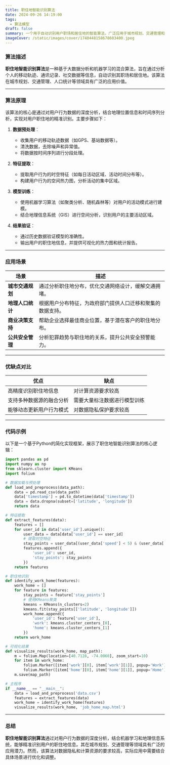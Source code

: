 ```yaml
---
title: 职住地智能识别算法
date: 2024-09-26 14:19:00
tags:
  - 算法模型
draft: false
summary: 一个用于自动识别用户职场和居住地的智能算法，广泛应用于城市规划、交通管理和人口统计等领域。
imageCover: /static/images/cover/1740448158678603400.jpeg
---
```


### 算法描述

**职住地智能识别算法**是一种基于大数据分析和机器学习的混合算法，旨在通过分析个人的移动轨迹、通讯记录、社交数据等信息，自动识别其职场和居住地。该算法在城市规划、交通管理、人口统计等领域具有广泛的应用价值。

---

### 算法原理

该算法的核心是通过对用户行为数据的深度分析，结合地理位置信息和时间序列分析，实现对用户职住地的精准识别。主要步骤如下：

1. **数据预处理**：

   - 收集用户的移动轨迹数据（如GPS、基站数据等）。
   - 清洗数据，去除噪声和异常值。
   - 将数据按时间序列进行分段处理。

2. **特征提取**：

   - 提取用户行为的时空特征（如每日活动区域、活动时间分布等）。
   - 构建用户行为的空间热力图，分析活动的集中区域。

3. **模型训练**：

   - 使用机器学习算法（如聚类分析、随机森林等）对用户的活动模式进行建模。
   - 结合地理信息系统（GIS）进行空间分析，识别用户的主要活动区域。

4. **结果验证**：
   - 通过历史数据验证模型的准确性。
   - 输出用户的职住地信息，并提供可视化的热力图和统计报告。

---

### 应用场景

| **场景**         | **描述**                                                   |
| ---------------- | ---------------------------------------------------------- |
| **城市交通规划** | 通过分析职住地分布，优化交通网络设计，缓解交通拥堵。       |
| **地理人口统计** | 根据用户分布特征，为政府部门提供人口迁移和聚集的数据支持。 |
| **商业决策支持** | 帮助企业选择最佳商业位置，基于潜在客户的职住地分布。       |
| **公共安全管理** | 分析犯罪趋势与职住地的关系，提升公共安全预警能力。         |

---

### 优缺点对比

| **优点**                 | **缺点**                     |
| ------------------------ | ---------------------------- |
| 高精度识别职住地信息     | 对计算资源要求较高           |
| 支持多种数据源的融合分析 | 需要大量标注数据进行模型训练 |
| 能够动态更新用户行为模式 | 对数据隐私保护要求较高       |

---

### 代码示例

以下是一个基于Python的简化实现框架，展示了职住地智能识别算法的核心逻辑：

```python
import pandas as pd
import numpy as np
from sklearn.cluster import KMeans
import folium

# 数据加载与预处理
def load_and_preprocess(data_path):
    data = pd.read_csv(data_path)
    data['timestamp'] = pd.to_datetime(data['timestamp'])
    data = data.dropna(subset=['latitude', 'longitude'])
    return data

# 特征提取
def extract_features(data):
    features = []
    for user_id in data['user_id'].unique():
        user_data = data[data['user_id'] == user_id]
        # 提取时空特征
        stay_points = user_data[(user_data['speed'] < 5) & (user_data['timestamp'].diff().fillna(0) > 300)]
        features.append({
            'user_id': user_id,
            'stay_points': stay_points
        })
    return features

# 职住地识别
def identify_work_home(features):
    work_home = []
    for feature in features:
        stay_points = feature['stay_points']
        # 使用KMeans聚类
        kmeans = KMeans(n_clusters=2)
        kmeans.fit(stay_points[['latitude', 'longitude']])
        work_home.append({
            'user_id': feature['user_id'],
            'work': kmeans.cluster_centers_[0],
            'home': kmeans.cluster_centers_[1]
        })
    return work_home

# 可视化结果
def visualize_results(work_home, map_path):
    m = folium.Map(location=[40.7128, -74.0060], zoom_start=10)
    for item in work_home:
        folium.Marker([item['work'][0], item['work'][1]], popup='Work').add_to(m)
        folium.Marker([item['home'][0], item['home'][1]], popup='Home').add_to(m)
    m.save(map_path)

# 主程序
if __name__ == "__main__":
    data = load_and_preprocess('data.csv')
    features = extract_features(data)
    work_home = identify_work_home(features)
    visualize_results(work_home, 'job_home_map.html')
```

---

### 总结

**职住地智能识别算法**通过对用户行为数据的深度分析，结合机器学习和地理信息系统，能够精准识别用户的职住地信息。其在城市规划、交通管理等领域具有广泛的应用潜力。然而，该算法对数据隐私和计算资源的要求较高，实际应用中需要结合具体场景进行优化和调整。
